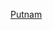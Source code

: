 {{US county navigation box
| template_name = 普特南縣 (印地安納州)
| collapse_state = 
| listclass = hlist
| county = 普特南縣
| state = 印地安納州

| map_image = Map of Indiana highlighting Putnam County.svg
| map_caption = 
| map_size = 100x100

| seat = 綠堡

| title1 = [[都市]]
| body1 = 
* [[綠堡 (印地安納州)|綠堡]]

| title2 = [[鎮|市鎮]]
| body2  = 
* [[班布里奇 (印地安納州)|班布里奇]] 
* [[克羅弗代爾 (印地安納州)|克羅弗代爾]] 
* [[菲爾莫爾 (印地安納州)|菲爾莫爾]] 
* [[羅奇代爾 (印地安納州)|羅奇代爾]] 
* [[拉塞爾維爾 (印地安納州)|拉塞爾維爾]]

| title3 = [[行政鎮區]]
| body3  = 
* [[克林頓鎮區 (印地安納州普特南縣)|克林頓]] 
* [[克羅弗代爾鎮區 (印地安納州普特南縣)|克羅弗代爾]] 
* [[弗洛伊德鎮區 (印地安納州普特南縣)|弗洛伊德]] 
* [[富蘭克林鎮區 (印地安納州普特南縣)|富蘭克林]] 
* [[綠堡鎮區 (印地安納州普特南縣)|綠堡]] 
* [[傑克遜鎮區 (印地安納州普特南縣)|傑克遜]] 
* [[傑佛遜鎮區 (印地安納州普特南縣)|傑佛遜]] 
* [[麥迪遜鎮區 (印地安納州普特南縣)|麥迪遜]] 
* [[馬里昂鎮區 (印地安納州普特南縣)|馬里昂]] 
* [[門羅鎮區 (印地安納州普特南縣)|門羅]] 
* [[拉塞爾鎮區 (印地安納州普特南縣)|拉塞爾]] 
* [[沃倫鎮區 (印地安納州普特南縣)|沃倫]] 
* [[華盛頓鎮區 (印地安納州普特南縣)|華盛頓]]

| title4 = [[人口普查指定地區]]
| body4 = 
* [[遺產湖 (印地安納州)|遺產湖]]
* [[范比伯湖 (印地安納州)|范比伯湖]]

| title5 = [[非建制地區]]
| body5 = 
* [[巴納德 (印地安納州)|巴納德]] 
* [[貝爾尤尼昂 (印地安納州)|貝爾尤尼昂]]
* [[布萊克斯堡 (印地安納州)|布萊克斯堡]] 
* [[布里克查普爾 (印地安納州)|布里克查普爾]]
* [[布羅德帕克 (印地安納州)|布羅德帕克]] 
* [[布魯納斯敦 (印地安納州)|布魯納斯敦]] 
* [[卡格爾米爾 (印地安納州)|卡格爾米爾]] 
* [[卡彭特斯維爾 (印地安納州)|卡彭特斯維爾]]
* [[卡里 (印地安納州)|卡里]] 
* [[克林頓福爾斯 (印地安納州)|克林頓福爾斯]]
* [[克拉迪克角 (印地安納州)|克拉迪克角]] 
* [[埃奇伍德湖 (印地安納州)|埃奇伍德湖]] 
* [[芬卡斯爾 (印地安納州)|芬卡斯爾]] 
* [[福克斯里奇 (印地安納州)|福克斯里奇]] 
* [[格羅夫蘭 (印地安納州)|格羅夫蘭]] 
* [[赫特科納 (印地安納州)|赫特科納]]‡
* [[詹金斯維爾 (印地安納州)|詹金斯維爾]] 
* [[凱茨維爾 (印地安納州)|凱茨維爾]]‡
* [[萊姆代爾 (印地安納州)|萊姆代爾]] 
* [[曼哈頓 (印地安納州)|曼哈頓]] 
* [[莫頓 (印地安納州)|莫頓]] 
* [[芒特梅里迪恩 (印地安納州)|芒特梅里迪恩]] 
* [[新梅斯維爾 (印地安納州)|新梅斯維爾]] 
* [[普萊森特加登斯 (印地安納州)|普萊森特加登斯]] 
* [[波特蘭米爾斯 (印地安納州)|波特蘭米爾斯]] 
* [[普特南維爾 (印地安納州)|普特南維爾]] 
* [[拉布克羅斯羅茲 (印地安納州)|拉布克羅斯羅茲]] 
* [[拉昆 (印第安納州)|拉昆]] 
* [[里爾斯維爾 (印地安納州)|里爾斯維爾]] 
* [[維瓦利亞 (印地安納州)|維瓦利亞]]‡
* [[韋斯特蘭 (印地安納州普特南縣)|韋斯特蘭]]

| title6 = 備註
| body6 = ‡該聚居地有部分隸屬其他縣份

}}<noinclude>
[[Category:印第安納州縣份導航模板|Putnam]]
</noinclude>